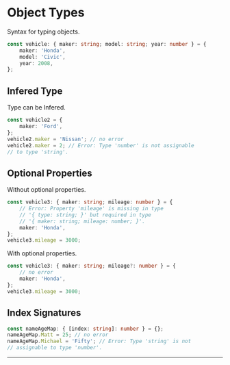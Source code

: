 # Object Types

Syntax for typing objects.

```ts copy
const vehicle: { maker: string; model: string; year: number } = {
	maker: 'Honda',
	model: 'Civic',
	year: 2008,
};
```

## Infered Type

Type can be Infered.

```ts copy
const vehicle2 = {
	maker: 'Ford',
};
vehicle2.maker = 'Nissan'; // no error
vehicle2.maker = 2; // Error: Type 'number' is not assignable
// to type 'string'.
```

## Optional Properties

Without optional properties.

```ts copy
const vehicle3: { maker: string; mileage: number } = {
	// Error: Property 'mileage' is missing in type
	// '{ type: string; }' but required in type
	// '{ maker: string; mileage: number; }'.
	maker: 'Honda',
};
vehicle3.mileage = 3000;
```

With optional properties.

```ts copy
const vehicle3: { maker: string; mileage?: number } = {
	// no error
	maker: 'Honda',
};
vehicle3.mileage = 3000;
```

## Index Signatures

```ts copy
const nameAgeMap: { [index: string]: number } = {};
nameAgeMap.Matt = 25; // no error
nameAgeMap.Michael = 'Fifty'; // Error: Type 'string' is not
// assignable to type 'number'.
```

---
